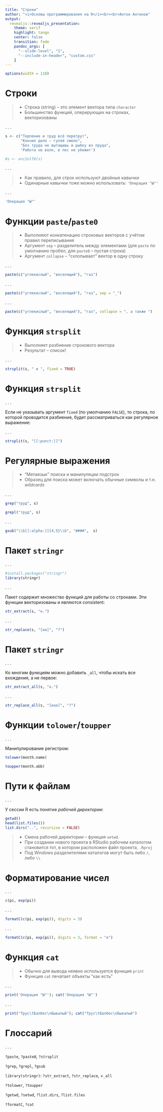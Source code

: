 ```yaml
---
title: "Строки"
author: "<i>Основы программирования на R</i><br><br>Антон Антонов"
output: 
  revealjs::revealjs_presentation:
    theme: serif
    highlight: tango
    center: false
    transition: fade
    pandoc_args: [ 
      "--slide-level", "1", 
      "--include-in-header", "custom.css"
    ]
---
```


```r
options(width = 110)
```

# Строки

>- Строка (string) -- это элемент вектора типа `character`
>- Большинство функций, оперирующих на строках, векторизованы

. . .

```r
s <- c("Терпение и труд всё перетрут", 
       "Кончил дело — гуляй смело", 
       "Без труда не вытащишь и рыбку из пруда",
       'Работа не волк, в лес не убежит')
```

```r
#s <- enc2utf8(s)
```
. . .

>- Как правило, для строк используют двойные кавычки
>- Одинарные кавычки тоже можно использовать: `'Операция "Ы"'`

. . .

```r
'Операция "Ы"'
```

# Функции `paste`/`paste0`

>- Выполняют конкатенацию строковых векторов с учётом правил переписывания
>- Аргумент `sep` -- разделитель между элементами (для `paste` по умолчанию пробел, для `paste0` -- пустая строка)
>- Аргумент `collapse` -- "схлопывает" вектор в одну строку

. . .

```r
paste(c("углекислый", "веселящий"), "газ")
```

. . .

```r
paste(c("углекислый", "веселящий"), "газ", sep = "_")
```
. . .

```r
paste(c("углекислый", "веселящий"), "газ", collapse = ", а также ")
```

# Функция `strsplit`

>- Выполняет разбиение строкового вектора
>- Результат -- список!

. . .

```r
strsplit(s, " и ", fixed = TRUE)
```

# Функция `strsplit`

. . .

Если не указывать аргумент `fixed` (по умолчанию `FALSE`), то строка, по которой проводится разбиение, будет рассматриваться как регулярное выражение:

. . .

```r
strsplit(s, "[[:punct:]]")
```

# Регулярные выражения

>- "Метаязык" поиска и манипуляции подстрок
>- Образец для поиска может включать обычные символы и т.н. _wildcards_

. . .

```r
grep("труд", s)
```

```r
grepl("труд", s)
```

. . .

```r
gsub("\\b[[:alpha:]]{4,5}\\b", "####",  s)
```

# Пакет `stringr`

. . .

```r
#install.packages("stringr")
library(stringr)
```

. . .

Пакет содержит множество функций для работы со строками. Эти функции векторизованы и являются consistent:

```r
str_extract(s, "н.")
```

. . .

```r
str_replace(s, "[иа]", "?")
```

# Пакет `stringr`

. . .

Ко многим функциям можно добавить `_all`, чтобы искать все вхождения, а не первое:

```r
str_extract_all(s, "н.")
```

. . .

```r
str_replace_all(s, "[иае]", "?")
```

# Функции `tolower`/`toupper`

. . .

Манипулирование регистром:
```r
tolower(month.name)
```

```r
toupper(month.abb)
```

# Пути к файлам

. . .

У сессии R есть понятие _рабочей директории_:
```r
getwd() 
head(list.files())
list.dirs("..", recursive = FALSE)
```

>- Смена рабочей директории -- функция `setwd`.
>- При создании нового проекта в RStudio рабочим каталогом становится тот, в котором расположен файл проекта, `.Rproj`
>- Под Windows разделителями каталогов могут быть либо `/`, либо `\\`

# Форматирование чисел

. . .

```r
c(pi, exp(pi))
```

. . .

```r
formatC(c(pi, exp(pi)), digits = 3)
```

. . .

```r
formatC(c(pi, exp(pi)), digits = 3, format = "e")
```

# Функция `cat`

>- Обычно для вывода неявно используется функция `print`
>- Функция `cat` печатает объекты "как есть"

. . .

```r
print('Операция "Ы"'); cat('Операция "Ы"')
```

. . .

```r
print("Трус\tБалбес\nБывалый"); cat("Трус\tБалбес\nБывалый")
```


# Глоссарий

. . .

`?paste`, `?paste0`, `?strsplit`

`?grep`, `?grepl`, `?gsub`

`library(stringr)`: `?str_extract`, `?str_replace`, +`_all`

`?tolower`, `?toupper`

`?getwd`, `?setwd`, `?list.dirs`, `?list.files`

`?formatC`, `?cat`